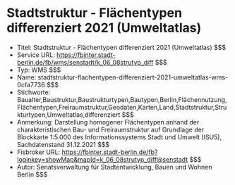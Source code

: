 # Stadtstruktur - Flächentypen differenziert 2021 (Umweltatlas)
- Titel: Stadtstruktur - Flächentypen differenziert 2021 (Umweltatlas) $$$
- Service URL: https://fbinter.stadt-berlin.de/fb/wms/senstadt/k_06_08strutyp_diff $$$
- Typ: WMS $$$
- Name: stadtstruktur-flachentypen-differenziert-2021-umweltatlas-wms-0cfa7736 $$$
- Stichworte: Baualter,Baustruktur,Baustrukturtypen,Bautypen,Berlin,Flächennutzung,Flächentypen,Freiraumstruktur,Geodaten,Karten,Land,Stadtstruktur,Strukturtypen,Umweltatlas,differenziert $$$
- Anmerkung: Darstellung homogener Flächentypen anhand der charakteristischen Bau- und Freiraumstruktur auf Grundlage der Blockkarte 1:5.000 des Informationssystems Stadt und Umwelt (ISU5), Sachdatenstand 31.12.2021 $$$
- Fisbroker URL: https://fbinter.stadt-berlin.de/fb?loginkey=showMap&mapId=k_06_08strutyp_diff@senstadt $$$
- Autor: Senatsverwaltung für Stadtentwicklung, Bauen und Wohnen Berlin $$$
